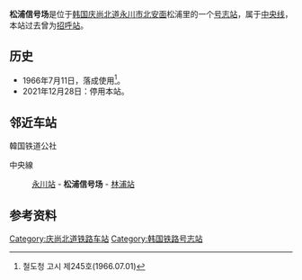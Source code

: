 {{朝鮮半島車站資訊
|公司色 = #0066b3
|文字色 = 
|站名 = 松浦信号场
|圖片 =Korail Jungang Line Songpo Station.jpg
|pxl = 
|圖片說明 =车站站舍
|車站編號 =
|前一站 = [[永川站_(庆尚北道)|永川]]
|前一站距離 =4.8
|後一站距離 =5.0
|後一站 = [[林浦站|林浦]]
|所屬路線 = [[中央线_(韩国)|中央线]]
|距離 = 336.7
|起點站 = [[清凉里站|清凉里]]
|諺文 = 송포역
|朝鮮漢字 = 松浦驛
|文觀部式 =Songpo-yeok 
|馬-賴式 =
|副站名 = 
|停站路線數 = 
|所屬公司 = [[韩国铁道公社|韩国铁道公社]]
|所在地 =[[庆尚北道|庆尚北道]][[永川市|永川市]][[北安面|北安面]]松浦里67
|車站構造 = 地面车站
|月台配置 = 
|啟用年月日 = 
|廢站年月日 = 
|上下車人次 =
|統計年度 =
|轉車 = 
|備註 = 
|全寬備註 = 
}}

'''松浦信号场'''是位于[[韩国|韩国]][[庆尚北道|庆尚北道]][[永川市|永川市]][[北安面|北安面]]松浦里的一个[[号志站|号志站]]，属于[[中央线_(韩国)|中央线]]，本站过去曾为[[招呼站|招呼站]]。

== 历史 ==
*1966年7月11日，落成使用<ref>철도청 고시 제245호(1966.07.01)</ref>。
*2021年12月28日：停用本站。

== 邻近车站 ==
;韓国铁道公社
中央線
:[[永川站_(庆尚北道)|永川站]] - '''松浦信号场''' - [[林浦站|林浦站]]

== 参考资料 ==
{{reflist}}

{{中央线 (韩国)}}

[[Category:庆尚北道铁路车站|Category:庆尚北道铁路车站]]
[[Category:韩国铁路号志站|Category:韩国铁路号志站]]